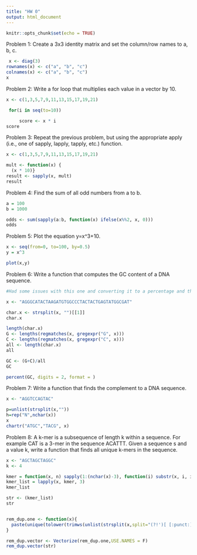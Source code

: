 ```yaml
---
title: "HW 0"
output: html_document
---
```


```r
knitr::opts_chunk$set(echo = TRUE)
```

Problem 1: Create a 3x3 identity matrix and set the column/row names to a, b, c.
```r
 x <- diag(3)
rownames(x) <- c("a", "b", "c")
colnames(x) <- c("a", "b", "c")
x
```

Problem 2: Write a for loop that multiplies each value in a vector by 10.
```r
x <- c(1,3,5,7,9,11,13,15,17,19,21) 

 for(i in seq(to=10))

     score <- x * i
score
```

Problem 3: Repeat the previous problem, but using the appropriate apply (i.e., one of sapply, lapply, tapply, etc.) function.
```r
x <- c(1,3,5,7,9,11,13,15,17,19,21)

mult <- function(x) {  
  (x * 10)}
result <- sapply(x, mult)
result
```

Problem 4: Find the sum of all odd numbers from a to b.
```r
a = 100
b = 1000

odds <- sum(sapply(a:b, function(x) ifelse(x%%2, x, 0)))
odds
```

Problem 5: Plot the equation y=x^3+10.
```r
x <- seq(from=0, to=100, by=0.5)
y = x^3

plot(x,y)
```

Problem 6: Write a function that computes the GC content of a DNA sequence.

```r
#Had some issues with this one and converting it to a percentage and the whole thing is u g l y but it gives the right output!

x <- "AGGGCATACTAAGATGTGGCCCTACTACTGAGTATGGCGAT"

char.x <- strsplit(x, "")[[1]]
char.x

length(char.x)
G <- lengths(regmatches(x, gregexpr("G", x)))
C <- lengths(regmatches(x, gregexpr("C", x)))
all <- length(char.x)
all

GC <- (G+C)/all
GC

percent(GC, digits = 2, format = )

```

Problem 7: Write a function that finds the complement to a DNA sequence.
```r
x <- "AGGTCCAGTAC"

p=unlist(strsplit(x,""))
h=rep("N",nchar(x))
x
chartr("ATGC","TACG", x)
```

Problem 8: A k-mer is a subsequence of length k within a sequence. For example CAT is a 3-mer in the sequence ACATTT. Given a sequence s and a value k, write a function that finds all unique k-mers in the sequence.
```r
x <- "AGCTAGCTAGGC"
k <- 4

kmer = function(x, n) sapply(1:(nchar(x)-3), function(i) substr(x, i, i + 3))
kmer_list = lapply(x, kmer, 3)
kmer_list

str <- (kmer_list)
str


rem_dup.one <- function(x){
  paste(unique(tolower(trimws(unlist(strsplit(x,split="(?!')[ [:punct:]]",fixed=F,perl=T))))),collapse = " ")
}

rem_dup.vector <- Vectorize(rem_dup.one,USE.NAMES = F)
rem_dup.vector(str)
```
